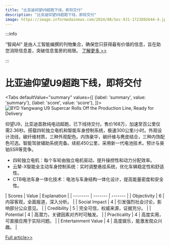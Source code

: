 ```yaml
---
title: "比亚迪仰望U9超跑下线，即将交付"
description: "比亚迪仰望U9超跑下线，即将交付"
image: https://image.informedainews.com/2024/08/Soc-9J1-1723892644-4.jpg
---
```



:::info

“智闻AI“ 是由人工智能编撰的刊物集合，确保您只获得最有价值的信息，旨在助您消除信息差，突破信息茧房的局限。  [了解更多 >>](/)

:::

# 比亚迪仰望U9超跑下线，即将交付


<Tabs
	defaultValue="summary"
	values={[
	{label: 'summary', value: 'summary'},
	{label: 'score', value: 'score'},
]}>
<TabItem value="summary">
<img
  src="https://image.informedainews.com/2024/08/Soc-9J1-1723892644-4.jpg"
  alt="BYD Yangwang U9 Supercar Rolls Off the Production Line, Ready for Delivery"
/>



仰望U9，比亚迪首款纯电动超跑，已下线待交付。售价168万，加速至百公里仅需2.36秒。搭载四轮独立电机和智能车身控制系统，极速300公里/小时。外观设计流线，碳纤维材质，三种外观配色。内饰豪华，碳纤维与麂皮结合，三种内饰配色可选。智能驾驶辅助系统完备。续航450公里，采用新一代电池技术。预计与昊铂SSR等竞争。

- 四轮独立电机：每个车轮由独立电机驱动，提升操控性和动力分配效率。
- 云辇-X智能全主动车身控制系统：实时调整悬挂系统，优化车辆稳定性和舒适性。
- CTB电池车身一体化技术：电池与车身结构一体化设计，提高能量密度和安全性。
</TabItem>
<TabItem value="score">
	| Scores     | Value   | Explanation |
	| -------- | ------- | ------- |
	| Objectivity  | 6    | 内容客观，全面报道，深入分析。    |
	| Social Impact | 4     | 引发强烈社会讨论，影响部分公众意见。    |
	| Credibility    | 5    | 完全可信，权威来源，证据充分。    |
	| Potential    | 4    | 高潜力，关键因素对齐时可触发。    |
	| Practicality    | 4    | 高度实用，可直接应用于实际问题。    |
	| Entertainment Value    | 4    | 高度娱乐，能激发观众兴趣。    |
</TabItem>
</Tabs>

[Full article>>](https://www.cnbeta.com.tw/articles/tech/1442460.htm)
